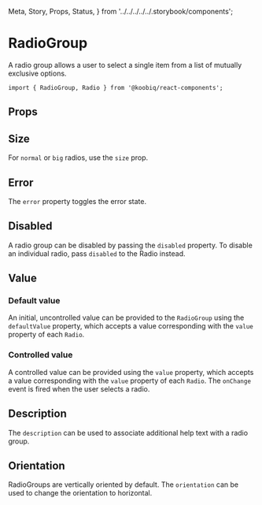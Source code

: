   Meta,
  Story,
  Props,
  Status,
} from '../../../../../.storybook/components';


<Meta of={Stories} />

# RadioGroup

<Status variant="experimental" />

A radio group allows a user to select a single item from a list of mutually exclusive options.

```tsx
import { RadioGroup, Radio } from '@koobiq/react-components';
```

<Story of={Stories.Base} />

## Props

<Props />

## Size

For `normal` or `big` radios, use the `size` prop.

<Story of={Stories.Size} />

## Error

The `error` property toggles the error state.

<Story of={Stories.Error} />

## Disabled

A radio group can be disabled by passing the `disabled` property.
To disable an individual radio, pass `disabled` to the Radio instead.

<Story of={Stories.Disabled} />

## Value

### Default value

An initial, uncontrolled value can be provided to the `RadioGroup` using the `defaultValue` property,
which accepts a value corresponding with the `value` property of each `Radio`.

<Story of={Stories.DefaultValue} />

### Controlled value

A controlled value can be provided using the `value` property,
which accepts a value corresponding with the `value` property of each `Radio`. The `onChange` event is fired when the user selects a radio.

<Story of={Stories.ControlledValue} />

## Description

The `description` can be used to associate additional help text with a radio group.

<Story of={Stories.Description} />

## Orientation

RadioGroups are vertically oriented by default. The `orientation` can be used to change the orientation to horizontal.

<Story of={Stories.Orientation} />
